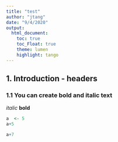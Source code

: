 ```yaml
---
title: "test"
author: "jtang"
date: "9/4/2020"
output:
  html_document:
    toc: true
    toc_Float: true
    theme: lumen
    highlight: tango
---
```


## 1. Introduction - headers

### 1.1 You can create bold and italic text
*italic*
**bold**

```r

a  <- 5
a+5

a+7

```